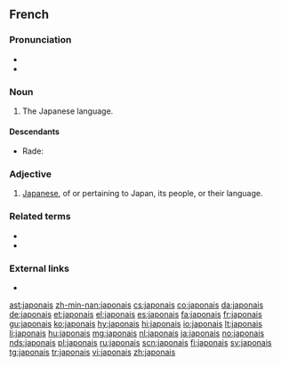 {{also|Japonais}}
==French==

===Pronunciation===
* {{audio|Fr-japonais.ogg|audio|lang=fr}}
* {{IPA|/ʒa.pɔ.nɛ/|lang=fr}}

===Noun===
{{fr-noun|m|-}}

# The Japanese language.

====Descendants====
* Rade: {{l|rad|Za pô nê}}

===Adjective===
{{fr-adj}}

# [[Japanese]], of or pertaining to Japan, its people, or their language.

===Related terms===
* {{l|fr|Japon}}
* {{l|fr|japonaiserie}}

===External links===
* {{R:TLFi}}
{{catlangcode|fr|Languages|Japan}}

[[ast:japonais]]
[[zh-min-nan:japonais]]
[[cs:japonais]]
[[co:japonais]]
[[da:japonais]]
[[de:japonais]]
[[et:japonais]]
[[el:japonais]]
[[es:japonais]]
[[fa:japonais]]
[[fr:japonais]]
[[gu:japonais]]
[[ko:japonais]]
[[hy:japonais]]
[[hi:japonais]]
[[io:japonais]]
[[lt:japonais]]
[[li:japonais]]
[[hu:japonais]]
[[mg:japonais]]
[[nl:japonais]]
[[ja:japonais]]
[[no:japonais]]
[[nds:japonais]]
[[pl:japonais]]
[[ru:japonais]]
[[scn:japonais]]
[[fi:japonais]]
[[sv:japonais]]
[[tg:japonais]]
[[tr:japonais]]
[[vi:japonais]]
[[zh:japonais]]